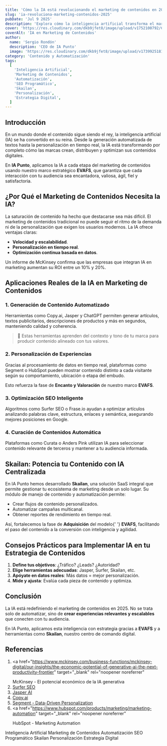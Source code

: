 ```yaml
---
title: 'Cómo la IA está revolucionando el marketing de contenidos en 2025'
slug: 'ia-revoluciona-marketing-contenidos-2025'
pubDate: 'Jul 9 2025'
description: 'Explora cómo la inteligencia artificial transforma el marketing de contenidos en 2025: automatización, personalización y SEO programático para mejores resultados.'
cover: 'https://res.cloudinary.com/dkb9jfet8/image/upload/v1752100792/ChatGPT_Image_9_jul_2025_05_39_19_p.m._ownwne.png'
coverAlt: 'IA en Marketing de Contenidos'
author:
  name: 'Sergio Rondón'
  description: 'CEO de IA Punto'
  image: 'https://res.cloudinary.com/dkb9jfet8/image/upload/v1739925181/sergio_gdcaeh.png'
category: 'Contenido y Automatización'
tags:
  [
    'Inteligencia Artificial',
    'Marketing de Contenidos',
    'Automatización',
    'SEO Programático',
    'Skailan',
    'Personalización',
    'Estrategia Digital',
  ]
---
```


<h2 id="introduccion">Introducción</h2>

En un mundo donde el contenido sigue siendo el rey, la inteligencia artificial (IA) se ha convertido en su reina. Desde la generación automatizada de textos hasta la personalización en tiempo real, la IA está transformando por completo cómo las marcas crean, distribuyen y optimizan sus contenidos digitales.

En <strong>IA Punto</strong>, aplicamos la IA a cada etapa del marketing de contenidos usando nuestro marco estratégico <strong>EVAFS</strong>, que garantiza que cada interacción con tu audiencia sea encantadora, valiosa, ágil, fiel y satisfactoria.

<h2 id="por-que-marketing-contenidos-necesita-ia">
  ¿Por Qué el Marketing de Contenidos Necesita la IA?
</h2>

La saturación de contenido ha hecho que destacarse sea más difícil. El marketing de contenidos tradicional no puede seguir el ritmo de la demanda ni de la personalización que exigen los usuarios modernos. La IA ofrece ventajas claras:

<ul>
  <li>
    <strong>Velocidad y escalabilidad</strong>.
  </li>
  <li>
    <strong>Personalización en tiempo real</strong>.
  </li>
  <li>
    <strong>Optimización continua basada en datos</strong>.
  </li>
</ul>

<p>
  Un informe de McKinsey confirma que las empresas que integran IA en marketing
  aumentan su ROI entre un 10% y 20%.
</p>

<h2 id="aplicaciones-reales-ia-marketing-contenidos">
  Aplicaciones Reales de la IA en Marketing de Contenidos
</h2>

<h3 id="generacion-contenido-automatizado">
  1. Generación de Contenido Automatizado
</h3>
<p>
  Herramientas como Copy.ai, Jasper y ChatGPT permiten generar artículos, textos
  publicitarios, descripciones de productos y más en segundos, manteniendo
  calidad y coherencia.
</p>

<blockquote>
  <p>
    🧠 Estas herramientas aprenden del contexto y tono de tu marca para producir
    contenido alineado con tus valores.
  </p>
</blockquote>

<h3 id="personalizacion-experiencias">2. Personalización de Experiencias</h3>
<p>
  Gracias al procesamiento de datos en tiempo real, plataformas como Segment o
  HubSpot pueden mostrar contenido distinto a cada visitante según su
  comportamiento, ubicación o etapa del embudo.
</p>

<p>
  Esto refuerza la fase de <strong>Encanto y Valoración</strong> de nuestro
  marco <strong>EVAFS</strong>.
</p>

<h3 id="optimizacion-seo-inteligente">3. Optimización SEO Inteligente</h3>
<p>
  Algoritmos como Surfer SEO o Frase.io ayudan a optimizar artículos analizando
  palabras clave, estructura, enlaces y semántica, asegurando mejores posiciones
  en Google.
</p>

<h3 id="curacion-contenidos-automatica">
  4. Curación de Contenidos Automática
</h3>
<p>
  Plataformas como Curata o Anders Pink utilizan IA para seleccionar contenido
  relevante de terceros y mantener a tu audiencia informada.
</p>

<h2 id="skailan-potencia-contenido-ia">
  Skailan: Potencia tu Contenido con IA Centralizada
</h2>

<p>
  En IA Punto hemos desarrollado <strong>Skailan</strong>, una solución SaaS
  integral que permite gestionar tu ecosistema de marketing desde un solo lugar.
  Su módulo de manejo de contenido y automatización permite:
</p>

<ul>
  <li>Crear flujos de contenido personalizados.</li>
  <li>Automatizar campañas multicanal.</li>
  <li>Obtener reportes de rendimiento en tiempo real.</li>
</ul>

<p>
  Así, fortalecemos la fase de <strong>Adquisición</strong> del modelo{' '}
  <strong>EVAFS</strong>, facilitando el paso del contenido a la conversión con
  inteligencia y agilidad.
</p>

<h2 id="consejos-practicos">
  Consejos Prácticos para Implementar IA en tu Estrategia de Contenidos
</h2>

<ol>
  <li>
    <strong>Define tus objetivos</strong>: ¿Tráfico? ¿Leads? ¿Autoridad?
  </li>
  <li>
    <strong>Elige herramientas adecuadas</strong>: Jasper, Surfer, Skailan, etc.
  </li>
  <li>
    <strong>Apóyate en datos reales</strong>: Más datos = mejor personalización.
  </li>
  <li>
    <strong>Mide y ajusta</strong>: Evalúa cada pieza de contenido y optimiza.
  </li>
</ol>

<h2 id="conclusion">Conclusión</h2>

La IA está redefiniendo el marketing de contenidos en 2025. No se trata solo de automatizar, sino de <strong>crear experiencias relevantes y escalables</strong> que conecten con tu audiencia.

En IA Punto, aplicamos esta inteligencia con estrategia gracias a <strong>EVAFS</strong> y a herramientas como <strong>Skailan</strong>, nuestro centro de comando digital.

<h2 id="referencias">Referencias</h2>

1. <a
     href="https://www.mckinsey.com/business-functions/mckinsey-digital/our-insights/the-economic-potential-of-generative-ai-the-next-productivity-frontier"
     target="_blank"
     rel="noopener noreferrer"
   >
     McKinsey - El potencial económico de la IA generativa
   </a>
2. <a href="https://surferseo.com/" target="_blank" rel="noopener noreferrer">
     Surfer SEO
   </a>
3. <a href="https://www.jasper.ai/" target="_blank" rel="noopener noreferrer">
     Jasper AI
   </a>
4. <a href="https://www.copy.ai/" target="_blank" rel="noopener noreferrer">
     Copy.ai
   </a>
5. <a href="https://segment.com/" target="_blank" rel="noopener noreferrer">
     Segment - Data-Driven Personalization
   </a>
6. <a
     href="https://www.hubspot.com/products/marketing/marketing-automation"
     target="_blank"
     rel="noopener noreferrer"
   >
     HubSpot - Marketing Automation
   </a>

<div class="flex flex-wrap gap-2 mt-8">
  <span class="inline-block px-3 py-1 bg-primary-100 text-primary-700 text-xs font-semibold rounded-full shadow-sm">
    Inteligencia Artificial
  </span>
  <span class="inline-block px-3 py-1 bg-primary-100 text-primary-700 text-xs font-semibold rounded-full shadow-sm">
    Marketing de Contenidos
  </span>
  <span class="inline-block px-3 py-1 bg-primary-100 text-primary-700 text-xs font-semibold rounded-full shadow-sm">
    Automatización
  </span>
  <span class="inline-block px-3 py-1 bg-primary-100 text-primary-700 text-xs font-semibold rounded-full shadow-sm">
    SEO Programático
  </span>
  <span class="inline-block px-3 py-1 bg-primary-100 text-primary-700 text-xs font-semibold rounded-full shadow-sm">
    Skailan
  </span>
  <span class="inline-block px-3 py-1 bg-primary-100 text-primary-700 text-xs font-semibold rounded-full shadow-sm">
    Personalización
  </span>
  <span class="inline-block px-3 py-1 bg-primary-100 text-primary-700 text-xs font-semibold rounded-full shadow-sm">
    Estrategia Digital
  </span>
</div>
